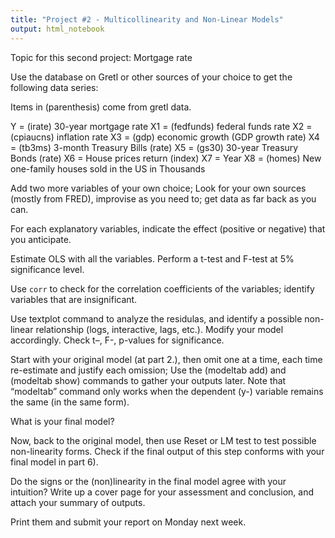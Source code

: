 ```yaml
---
title: "Project #2 - Multicollinearity and Non-Linear Models"
output: html_notebook
---
```


Topic for this second project: Mortgage rate 

Use the database on Gretl or other sources of your choice to get the following data series:

Items in (parenthesis) come from gretl data.

Y = (irate) 30-year mortgage rate
X1 = (fedfunds) federal funds rate
X2 = (cpiaucns) inflation rate
X3 = (gdp) economic growth (GDP growth rate)
X4 = (tb3ms) 3-month Treasury Bills (rate)
X5 = (gs30) 30-year Treasury Bonds (rate)
X6 = House prices return (index)
X7 = Year
X8 = (homes) New one-family houses sold in the US in Thousands



 Add two more variables of your own choice; Look for your own sources (mostly from FRED), improvise as you need to; get data as far back as you can.

For each explanatory variables, indicate the effect (positive or negative) that you anticipate.

Estimate OLS with all the variables. Perform a t-test and F-test at 5% significance level.

Use `corr` to check for the correlation coefficients of the variables; identify variables that are insignificant.

Use textplot command to analyze the residulas, and identify a possible non-linear relationship (logs, interactive, lags, etc.). Modify your model accordingly.   Check t--, F-, p-values for significance.

Start with your original model (at part 2.), then omit one at a time, each time re-estimate and justify each omission; Use the (modeltab add) and (modeltab show) commands to gather your outputs later.     Note that "modeltab" command only works when the dependent (y-) variable remains the same (in the same form).

What is your final model?

Now, back to the original model, then use Reset or LM test to test possible non-linearity forms.  Check if the final output of this step conforms with your final model in part 6).

Do the signs or the (non)linearity in the final model agree with your intuition? Write up a cover page for your assessment and conclusion, and attach your summary of outputs.

Print them and submit your report on Monday next week.